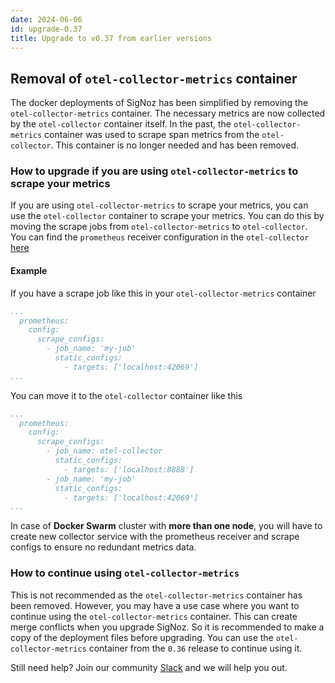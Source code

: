 ```yaml
---
date: 2024-06-06
id: upgrade-0.37
title: Upgrade to v0.37 from earlier versions
---
```



## Removal of `otel-collector-metrics` container

The docker deployments of SigNoz has been simplified by removing the `otel-collector-metrics` container. The necessary metrics are now collected by the `otel-collector` container itself. In the past, the `otel-collector-metrics` container was used to scrape span metrics from the `otel-collector`. This container is no longer needed and has been removed.

### How to upgrade if you are using `otel-collector-metrics` to scrape your metrics

If you are using `otel-collector-metrics` to scrape your metrics, you can use the `otel-collector` container to scrape your metrics. You can do this by moving the scrape jobs from `otel-collector-metrics` to `otel-collector`. You can find the `prometheus` receiver configuration in the `otel-collector` [here](https://github.com/SigNoz/signoz/blob/be6bca3717152a54e889457f0d9b742399b6724d/deploy/docker/clickhouse-setup/otel-collector-config.yaml#L50-L61)

#### Example

If you have a scrape job like this in your `otel-collector-metrics` container

```yaml
...
  prometheus:
    config:
      scrape_configs:
        - job_name: 'my-job'
          static_configs:
            - targets: ['localhost:42069']
...
```

You can move it to the `otel-collector` container like this

```yaml
...
  prometheus:
    config:
      scrape_configs:
        - job_name: otel-collector
          static_configs:
            - targets: ['localhost:8888']
        - job_name: 'my-job'
          static_configs:
            - targets: ['localhost:42069']
...
```
In case of **Docker Swarm** cluster with **more than one node**, you will have to create new collector service with the prometheus receiver and scrape configs to ensure no redundant metrics data.
### How to continue using `otel-collector-metrics`

This is not recommended as the `otel-collector-metrics` container has been removed. However, you may have a use case where you want to continue using the `otel-collector-metrics` container. This can create merge conflicts when you upgrade SigNoz. So it is recommended to make a copy of the deployment files before upgrading. You can use the `otel-collector-metrics` container from the `0.36` release to continue using it.

Still need help? Join our community [Slack](https://signoz.io/slack) and we will help you out.